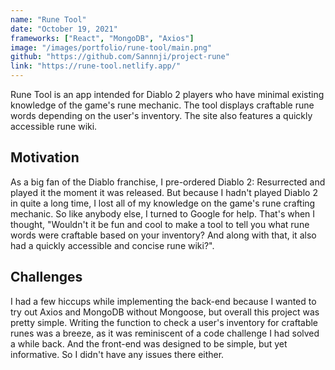```yaml
---
name: "Rune Tool"
date: "October 19, 2021"
frameworks: ["React", "MongoDB", "Axios"]
image: "/images/portfolio/rune-tool/main.png"
github: "https://github.com/Sannnji/project-rune"
link: "https://rune-tool.netlify.app/"
---
```


Rune Tool is an app intended for Diablo 2 players who have minimal existing knowledge of the game's rune mechanic.
The tool displays craftable rune words depending on the user's inventory. The site also features a quickly accessible
rune wiki.

## Motivation

As a big fan of the Diablo franchise, I pre-ordered Diablo 2: Resurrected and played it the moment it was released.
But because I hadn't played Diablo 2 in quite a long time, I lost all of my knowledge on the game's rune crafting
mechanic. So like anybody else, I turned to Google for help. That's when I thought, "Wouldn't it be fun and cool to
make a tool to tell you what rune words were craftable based on your inventory? And along with that, it also
had a quickly accessible and concise rune wiki?".

## Challenges

I had a few hiccups while implementing the back-end because I wanted to try out Axios and MongoDB without Mongoose, 
but overall this project was pretty simple. Writing the function to check a user's inventory for craftable runes was 
a breeze, as it was reminiscent of a code challenge I had solved a while back. And the front-end was designed to be 
simple, but yet informative. So I didn't have any issues there either.

